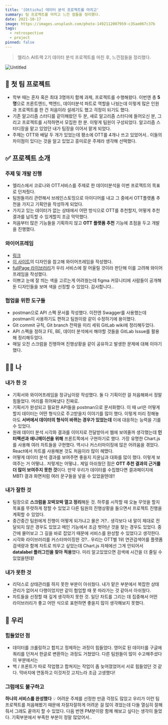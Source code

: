 ```yaml
---
title: '[Ottichu] 데이터 분석 프로젝트를 마치고'
summary: 팀 프로젝트를 마치고 느낀 점들을 정리했다.
date: 2021-10-17
image: https://images.unsplash.com/photo-1492112007959-c35ae067c37b
tags:
  - retrospective
  - project
pinned: false
---
```


> 엘리스 AI트랙 2기 데이터 분석 프로젝트를 마친 후, 느낀점들을 정리했다.

![Untitled](https://github.com/user-attachments/assets/0948f14e-8a79-49ee-a4b6-e4420a8c7ee2)

## 🚀 첫 팀 프로젝트

- 학부 때는 혼자 혹은 최대 3명까지 함께 과제, 프로젝트를 수행해왔다. 이번엔 총 **5명**으로 프론트엔드, 백엔드, 데이터분석 파트로 역할을 나눴는데 이렇게 많은 인원과 프로젝트를 한 건 처음이라 설레기도 했고 걱정이 되기도 했다.
- 기존 알고리즘 스터디를 같이해왔던 두 분, 새로 알고리즘 스터디에 들어오신 분, 그리고 프로젝트를 시작하면서 모집한 한 분. 이렇게 팀원이 구성되었다. 알고리즘 스터디장을 맡고 있었던 내가 팀장을 이어서 맡게 되었다.
- 주제는 OTT와 배달 두 개가 있었는데 평소에 OTT를 4개나 쓰고 있었어서.. 이들의 차이점이 있다는 것을 알고 있었고 흥미로운 주제라 생각해 선택했다.

## ✅ 프로젝트 소개

### 주제 및 개발 진행

- 엘리스에서 코로나와 OTT서비스를 주제로 한 데이터분석을 이번 프로젝트의 목표로 던져줬다.
- 팀원들끼리 관련해서 브레인스토밍으로 아이디어를 내고 그 중에서 OTT플랫폼 추천을 가지고 기획안을 작성하게 되었다.
- 가지고 있는 데이터가 없는 상태에서 어떤 방식으로 OTT를 추천할지, 어떻게 추천 결과를 납득할 수 있게할지 조금 막막했다.
- 처음부터 많은 기능들을 기획하지 않고 **OTT 플랫폼 추천** 기능에 초점을 두고 개발을 진행했다.

### 와이어프레임

- [링크](https://www.figma.com/file/YYoXRBF6wPhL7EGZ3S6ogu/OTTichu?node-id=0%3A1)
- [이 사이트](https://www.theatrejs.com/?ref=awwwards.com)의 디자인을 참고해 와이어프레임을 작성했다.
- [fullPage 라이브러리](https://alvarotrigo.com/fullPage/examples/apple.html)가 우리 서비스에 잘 어울릴 것이라 판단해 이를 고려해 와이어프레임을 작성했다.
- 이쁘고 눈에 잘 띄는 색을 고르는게 어려웠는데 figma 커뮤니티에 사람들이 공개해둔 디자인들을 보며 색을 선정할 수 있었다. 감사합니다..

### 협업을 위한 도구들

- postman으로 API 스펙 문서를 작성했다. 이전엔 Swagger를 사용했는데 postman이 사용하기도 편하고 팀원이랑 같이 수정하기에 용이했다.
- Git commit 규칙, Git branch 전략을 미리 세워 GitLab wiki에 정리해두었다.
- API 스펙을 정하고 FE, BE, 데이터 분석에서 해야할 것들을 GitLab Issue를 활용해 정리해두었다.
- 매일 오전 스크럼을 진행하며 진행상황을 같이 공유하고 발생한 문제에 대해 이야기했다.

## 👩‍💻 나

### 내가 한 것

- 기획서와 와이어프레임을 정규님이랑 작성했다. 둘 다 기획이란 걸 처음해봐서 정말 힘들었다. 머리를 쥐어짜냈다 진짜로.
- 기획서가 완성되고 필요한 API들을 postman으로 문서화했다. 이 때 url은 어떻게 할지 데이터는 어떤 형식으로 주고받을지 이야기를 많이 했다. 이렇게 미리 정해놓아도 **서버에서 데이터의 형식이 바뀌는 경우가 있었는데** 이에 대응하는 능력을 기를 수 있었다.
- 원래 데이터 분석 시각화 결과를 이미지로 전달받아서 웹에 보여줄까 생각했는데 **인터랙션과 애니메이션을 위해** 프론트쪽에서 구현하기로 했다. 가장 유명한 Chart.js를 사용해 여러 차트들을 구현했다. 역시나 커스터마이징에 많은 어려움을 겪었다. React에서 차트를 사용해본 것도 처음이라 많이 헤맸다.
- 어떻게 데이터 분석 결과를 보여주면 좋을지 지윤님과 대화를 많이 했다. 이렇게 보여주는 거 어떻냐.. 저렇게는 어떻냐.. 제일 아쉬웠던 점은 **OTT 추천 결과의 근거를 더 많이 보여주지 못한 것**이다. 만약 우리가 데이터를 수집했다면 결과페이지에 MBTI 결과 화면처럼 여러 문구들을 넣을 수 있었을텐데!!

### 내가 잘한 것

- 팀장으로 **스크럼을 꼬박꼬박 열고 정리**해둔 것. 하루를 시작할 때 오늘 무엇을 할지 목표를 뚜렷하게 정할 수 있었고 다른 팀원의 진행상황을 들으면서 프로젝트 진행을 계획할 수 있었다.
- 중간중간 팀원에게 진행이 어떻게 되가냐고 물은 거?.. 생각보다 내 말이 제대로 전달되지 않은 경우도 있었고 메인 기능에서 조금 벗어난 것을 찾는 경우도 있었다. 중간에 물어보고 그 길을 바로 잡았기 때문에 서비스를 완성할 수 있었다고 생각한다.
- 시각화 라이브러리를 커스터마이징한 것?.. 우리는 OTT별 1위 연관검색어를 플랫폼 검색량과 함께 차트로 띄우고 싶었는데 Chart.js 자체에선 그게 안되어서 **datalabel 플러그인을 찾아 적용**했다. 미리 알고있었으면 검색에 시간을 더 줄일 수 있었을텐데!

### 내가 못한 것

- 리덕스로 상태관리를 하지 못한 부분이 아쉬웠다. 내가 맡은 부분에서 복잡한 상태 관리가 없어서 다행이었지만 같이 협업할 때 못 따라가는 것 같아서 아쉬웠다.
- 차트들을 선정할 때 깊게 생각하지 못한 것. 일단 차트를 그리는 데 집중해서 어떤 라이브러리가 좋고 어떤 식으로 표현하면 좋을지 많이 생각해보지 못했다.

## 🧶 우리

### 힘들었던 점

- 데이터를 크롤링하고 합치고 정제하는 과정이 힘들었다. 영어로 된 데이터를 구글에 쿼리를 던져서 한글로 변환하는 과정도 거쳤었다. 다른 팀원들이 많이 수고해주셨다 이 부분에서는
- 백 / 프론트가 따로 작업했고 합쳐지는 작업이 좀 늦어졌었어서 서로 힘들었던 것 같다. 막바지에 연동하고 이것저것 고치느라 조금 고생했다!

### 그럼에도 불구하고

**하나의 서비스를 완성했다** 💡 어려운 주제를 선정한 만큼 걱정도 많았고 우리가 이런 팀프로젝트를 처음해봤기 때문에 자잘자잘하게 어려운 걸 많이 겪었는데 다들 열심히 잘해줘서 그래도 끝까지 할 수 있었다. 다음 번엔 PM분이랑 함께 해보고 싶다는 생각이 들었다. 기획부분에서 부족한 부분이 정말 많았어서..
